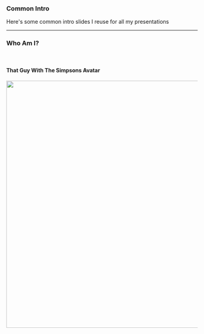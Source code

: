 <!-- prettier-ignore-start -->
<!-- prettier-ignore-end -->

### Common Intro

Here's some common intro slides I reuse for all my presentations


---


### Who Am I?

<br />

#### That Guy With The Simpsons Avatar

<div style={{ display: "flex", flexDirection: "column" }}>
  <Image src={simpsonsMarkHead} height="650" />
</div>

